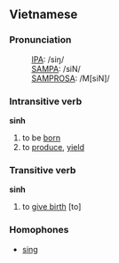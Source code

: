 ==Vietnamese==

===Pronunciation===
:[[International Phonetic Alphabet|IPA]]: /siŋ/
:[[SAMPA]]: /siN/
:[[SAMPROSA]]: /M[siN]/

===Intransitive verb===
'''sinh'''

#to be [[born]]
#to [[produce]], [[yield]]

===Transitive verb===
'''sinh'''

#to [[give birth]] [to]

===Homophones===
*[[sing#English|sing]]